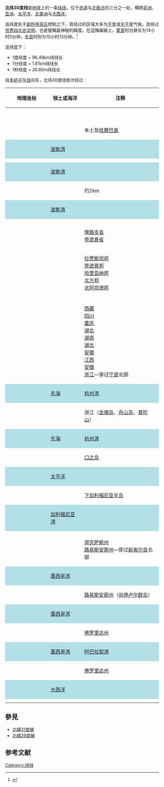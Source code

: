 {{Location map-line|lat=30}}
'''北纬30度线'''是[[地球|地球]]上的一条[[纬线|纬线]]，位于[[赤道|赤道]]与[[北极点|北极点]]的三分之一处，横跨[[非洲|非洲]]、[[亚洲|亚洲]]、[[太平洋|太平洋]]、[[北美洲|北美洲]]与[[大西洋|大西洋]]。

该纬度处于[[副热带高压|副热带高压]]控制之下，其经过的区域大多为[[干旱|干旱]]或[[半干旱|半干旱]]气候。其经过[[四大文明古国|世界四大古文明]]，也是號稱最神秘的緯度{{cn}}。在這條緯線上，[[夏至|夏至]]时白昼长为14小时5分钟，[[冬至|冬至]]时则为10小时13分钟。<ref>{{cite web|title=Duration of Daylight|url=http://aa.usno.navy.mil/data/docs/Dur_OneYear.php|publisher=Astronomical Applications Department of the U.S. Naval Observatory|accessdate=2012-01-26|archive-date=2017-07-18|archive-url=https://web.archive.org/web/20170718031549/http://aa.usno.navy.mil/data/docs/Dur_OneYear.php|dead-url=no}}{{en}}</ref>

该纬度下：
* 1度经度 = 96.49km纬线长
* 1分经度 = 1.61km纬线长
* 1秒经度 = 26.80m纬线长

自[[本初子午线|本初子午线]]向东，北纬30度线依次经过：

{| class="wikitable"
! width="125" | 地理坐标
! 领土或海洋
! 注释
|-
| {{Coord|30|0|N|0|0|E|type:landmark|name=Prime Meridian}}
| {{DZA}}
|
|-
| {{Coord|30|0|N|9|28|E|type:country|name=Libya}}
| {{LBY}}
|
|-
| {{Coord|30|0|N|24|56|E|type:country|name=Egypt}}
| {{EGY}}
| 
|-
| {{Coord|30|0|N|34|32|E|type:country|name=Israel}}
| {{ISR}}
|
|-
| {{Coord|30|0|N|35|11|E|type:country|name=Jordan}}
| {{JOR}}
|
|-
| {{Coord|30|0|N|38|0|E|type:country|name=Saudi Arabia}}
| {{SAU}}
|
|-
| {{Coord|30|0|N|43|38|E|type:country|name=Iraq}}
| {{IRQ}}
|
|-
| {{Coord|30|0|N|47|9|E|type:country|name=Kuwait}}
| {{KWT}}
| 本土及[[哇爾巴島|哇爾巴島]]
|-
| style="background:#b0e0e6;" | {{Coord|30|0|N|48|9|E|type:waterbody|name=Persian Gulf}}
| style="background:#b0e0e6;" | [[波斯湾|波斯湾]]
| style="background:#b0e0e6;" |
|-
| {{Coord|30|0|N|48|16|E|type:country|name=Iraq}}
| {{IRQ}}
|
|-
| {{Coord|30|0|N|48|27|E|type:country|name=Iran}}
| {{IRN}}
|
|-
| style="background:#b0e0e6;" | {{Coord|30|0|N|48|40|E|type:waterbody|name=Persian Gulf}}
| style="background:#b0e0e6;" | [[波斯湾|波斯湾]]
| style="background:#b0e0e6;" |
|-
| {{Coord|30|0|N|49|33|E|type:country|name=Iran}}
| {{IRN}}
| 约2km
|-
| style="background:#b0e0e6;" | {{Coord|30|0|N|49|34|E|type:waterbody|name=Persian Gulf}}
| style="background:#b0e0e6;" | [[波斯湾|波斯湾]]
| style="background:#b0e0e6;" |
|-
| {{Coord|30|0|N|50|9|E|type:country|name=Iran}}
| {{IRN}}
|
|-
| {{Coord|30|0|N|61|0|E|type:country|name=Afghanistan}}
| {{AFG}}
|
|-valign="top"
| {{Coord|30|0|N|66|19|E|type:country|name=Pakistan}}
| {{PAK}}
| [[俾路支省|俾路支省]]<br> [[旁遮普省|旁遮普省]]
|-valign="top"
| {{Coord|30|0|N|73|33|E|type:country|name=India}}
| {{IND}}
| [[拉贾斯坦邦|拉贾斯坦邦]]<br> [[旁遮普邦|旁遮普邦]]<br> [[哈里亚纳邦|哈里亚纳邦]]<br> [[北方邦|北方邦]]<br> [[北阿坎德邦|北阿坎德邦]]
|-
| {{Coord|30|0|N|80|43|E|type:country|name=Nepal}}
| {{NPL}}
|
|-valign="top"
| {{Coord|30|0|N|82|30|E|type:country|name=China}}
| {{PRC}}
| [[西藏|西藏]]<br> [[四川|四川]]<br> [[重庆|重庆]]<br> [[湖北|湖北]]<br> [[湖南|湖南]]<br> [[湖北|湖北]]<br> [[安徽|安徽]]<br> [[江西|江西]]<br> [[安徽|安徽]]<br> [[浙江|浙江]]—穿过[[宁波|宁波]]北部
|-
| style="background:#b0e0e6;" | {{Coord|30|0|N|121|38|E|type:waterbody|name=East China Sea}}
| style="background:#b0e0e6;" | [[东海|东海]]
| style="background:#b0e0e6;" | [[杭州湾|杭州湾]]
|-
| {{Coord|30|0|N|121|50|E|type:country|name=China}}
| {{PRC}}
| 浙江（[[金塘岛|金塘岛]]、[[舟山岛|舟山岛]]、[[普陀山|普陀山]]）
|-
| style="background:#b0e0e6;" | {{Coord|30|0|N|122|24|E|type:waterbody|name=East China Sea}}
| style="background:#b0e0e6;" | [[东海|东海]]
| style="background:#b0e0e6;" | [[杭州湾|杭州湾]]
|-
| {{Coord|30|0|N|129|55|E|type:country|name=Japan}}
| {{JPN}} 
| [[口之岛|口之岛]]
|-
| style="background:#b0e0e6;" | {{Coord|30|0|N|129|55|E|type:waterbody|name=Pacific Ocean}}
| style="background:#b0e0e6;" | [[太平洋|太平洋]]
| style="background:#b0e0e6;" |
|-
| {{Coord|30|0|N|115|48|W|type:country|name=Mexico}}
| {{MEX}}
| [[下加利福尼亚半岛|下加利福尼亚半岛]]
|-
| style="background:#b0e0e6;" | {{Coord|30|0|N|114|32|W|type:waterbody|name=Gulf of California}}
| style="background:#b0e0e6;" | [[加利福尼亚湾|加利福尼亚湾]]
| style="background:#b0e0e6;" |
|-
| {{Coord|30|0|N|112|44|W|type:country|name=Mexico}}
| {{MEX}}
|
|-valign="top"
| {{Coord|30|0|N|104|41|W|type:country|name=United States}}
| {{USA}} 
| [[得克萨斯州|得克萨斯州]] <br> [[路易斯安那州|路易斯安那州]]—穿过[[新奥尔良|新奥尔良]]北部
|-
| style="background:#b0e0e6;" | {{Coord|30|0|N|89|27|W|type:waterbody|name=Gulf of Mexico}}
| style="background:#b0e0e6;" | [[墨西哥湾|墨西哥湾]]
| style="background:#b0e0e6;" |
|-
| {{Coord|30|0|N|88|50|W|type:country|name=United States}}
| {{USA}} 
| [[路易斯安那州|路易斯安那州]]（[[尚德卢尔群岛|尚德卢尔群岛]]）
|-
| style="background:#b0e0e6;" | {{Coord|30|0|N|88|50|W|type:waterbody|name=Gulf of Mexico}}
| style="background:#b0e0e6;" | [[墨西哥湾|墨西哥湾]]
| style="background:#b0e0e6;" |
|-
| {{Coord|30|0|N|85|30|W|type:country|name=United States}}
| {{USA}} 
| [[佛罗里达州|佛罗里达州]]
|-
| style="background:#b0e0e6;" | {{Coord|30|0|N|84|22|W|type:waterbody|name=Gulf of Mexico}}
| style="background:#b0e0e6;" | [[墨西哥湾|墨西哥湾]]
| style="background:#b0e0e6;" | [[阿巴拉契湾|阿巴拉契湾]]
|-
| {{Coord|30|0|N|83|51|W|type:country|name=United States}}
| {{USA}} 
| [[佛罗里达州|佛罗里达州]]
|-
| style="background:#b0e0e6;" | {{Coord|30|0|N|81|19|W|type:waterbody|name=Atlantic Ocean}}
| style="background:#b0e0e6;" | [[大西洋|大西洋]]
| style="background:#b0e0e6;" |
|-
| {{Coord|30|0|N|9|43|W|type:country|name=Morocco}}
| {{MAR}}
|
|-
| {{Coord|30|0|N|5|8|W|type:country|name=Algeria}}
| {{DZA}}
|
|}

== 參見 ==
*[[北緯31度線|北緯31度線]]
*[[北緯29度線|北緯29度線]]

== 参考文献 ==
{{Reflist}}

{{Geographical coordinates}}

[[Category:纬线|Category:纬线]]